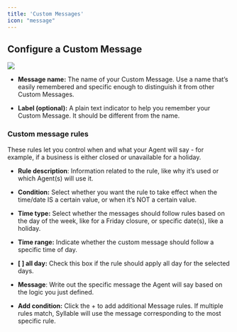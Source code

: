 ```yaml
---
title: 'Custom Messages'
icon: "message"
---
```


## Configure a Custom Message

![](/images/create_custom_message.jpg)

* **Message name:** The name of your Custom Message. Use a name that’s easily remembered and specific enough to distinguish it from other Custom Messages.

* **Label (optional):** A plain text indicator to help you remember your Custom Message. It should be different from the name.

### Custom message rules

These rules let you control when and what your Agent will say - for example, if a business is either closed or unavailable for a holiday.

* **Rule description**: Information related to the rule, like why it’s used or which Agent(s) will use it. 

* **Condition:** Select whether you want the rule to take effect when the time/date IS a certain value, or when it’s NOT a certain value. 

* **Time type:** Select whether the messages should follow rules based on the day of the week, like for a Friday closure, or specific date(s), like a holiday. 

* **Time range:** Indicate whether the custom message should follow a specific time of day.

* **\[ ] all day:** Check this box if the rule should apply all day for the selected days.

* **Message**: Write out the specific message the Agent will say based on the logic you just defined. 

* **Add condition:** Click the + to add additional Message rules. If multiple rules match, Syllable will use the message corresponding to the most specific rule.